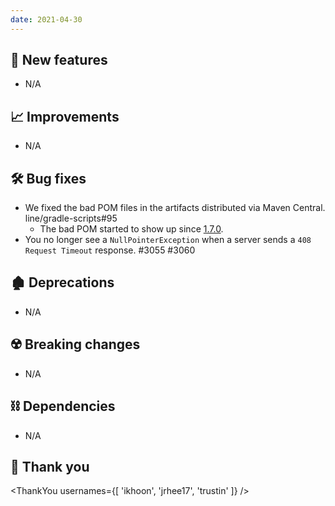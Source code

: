 ```yaml
---
date: 2021-04-30
---
```


## 🌟 New features

- N/A

## 📈 Improvements

- N/A

## 🛠️ Bug fixes

- We fixed the bad POM files in the artifacts distributed via Maven Central. line/gradle-scripts#95
  - The bad POM started to show up since [1.7.0](/release-notes/1.7.0).
- You no longer see a `NullPointerException` when a server sends a `408 Request Timeout` response. #3055 #3060

## 🏚️ Deprecations

- N/A

## ☢️ Breaking changes

- N/A

## ⛓ Dependencies

- N/A

## 🙇 Thank you

<ThankYou
  usernames={[
    'ikhoon',
    'jrhee17',
    'trustin'
  ]}
/>
